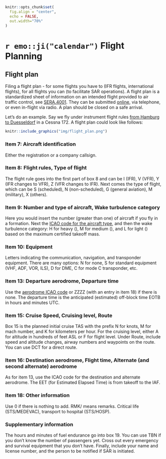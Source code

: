 ```r
knitr::opts_chunk$set(
  fig.align = "center",
  echo = FALSE,
  out.width="70%"
)
```

# `r emo::ji("calendar")` Flight Planning {#flight-planning}

## Flight plan

Filing a flight plan - for some flights you have to (IFR flights, international flights), for all flights you can (to facilitate SAR operations). A flight plan is a standardized sheet of information on an intended flight provided to air traffic control, see [SERA.4001](https://part-aero.com/#part-sera/SERA.4001). They can be submitted [online](https://ais.dfs.de/), via telephone, or even in-flight via radio. A plan should be closed on a safe arrival.

Let's do an example. Say we fly under instrument flight rules [from Hamburg to Duesseldorf](https://skyvector.com/?ll=52.464934810772675,8.731933596304598&chart=304&zoom=3&fpl=N0100A060%20EDDH%20BASUM%20OSN%20HMM%20EDDL) in a Cessna 172. A flight plan could look like follows:

```r
knitr::include_graphics("img/flight_plan.png")
```

### Item 7: Aircraft identification

Either the registration or a company callsign.

### Item 8: Flight rules, Type of flight

The flight rule goes into the first part of box 8 and can be I (IFR), V (VFR), Y (IFR changes to VFR), Z (VFR changes to IFR). Next comes the type of flight, which can be S (scheduled), N (non-scheduled), G (general aviation), M (military), X (others).

### Item 9: Number and type of aircraft, Wake turbulence category

Here you would insert the number (greater than one) of aircraft if you fly in a formation. Next the [ICAO code for the aircraft type](https://en.wikipedia.org/wiki/List_of_aircraft_type_designators), and then the wake turbulence category: H for heavy (), M for medium (), and L for light () based on the maximum certified takeoff mass.

### Item 10: Equipment

Letters indicating the communication, navigation, and transponder equipment. There are many options: N for none, S for standard equipment (VHF, ADF, VOR, ILS), D for DME, C for mode C transponder, etc.

### Item 13: Departure aerodrome, Departure time

Use the [aerodrome ICAO code](https://en.wikipedia.org/wiki/ICAO_airport_code) or ZZZZ (with an entry in item 18) if there is none. The departure time is the anticipated (estimated) off-block time EOTB in hours and minutes UTC.

### Item 15: Cruise Speed, Cruising level, Route

Box 15 is the planned initial cruise TAS with the prefix N for knots, M for mach number, and K for kilometers per hour. For the cruising level, either A for altitude in hundreds of feet ASL or F for flight level. Under Route, include speed and altitude changes, airway numbers and waypoints on the route. You can use DCT for a direct route.

### Item 16: Destination aerodrome, Flight time, Alternate (and second alternate) aerodrome

As for item 13, use the ICAO code for the destination and alternate aerodrome. The EET (for Estimated Elapsed Time) is from takeoff to the IAF.

### Item 18: Other information

Use 0 if there is nothing to add. RMK/ means remarks. Critical life (STS/MEDEVAC), transport to hospital (STS/HOSP).

### Supplementary information

The hours and minutes of fuel endurance go into box 19. You can use TBN if you don't know the number of passengers yet. Cross out every emergency and survival equipment that you don't have. Finally, include your name and license number, and the person to be notified if SAR is initiated.



